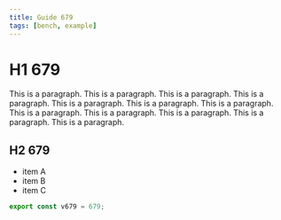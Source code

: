 ```yaml
---
title: Guide 679
tags: [bench, example]
---
```


# H1 679

This is a paragraph. This is a paragraph. This is a paragraph. This is a paragraph. This is a paragraph. This is a paragraph. This is a paragraph. This is a paragraph. This is a paragraph. This is a paragraph. This is a paragraph. This is a paragraph. 

## H2 679

- item A
- item B
- item C

```ts
export const v679 = 679;
```